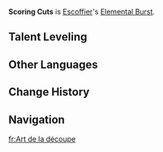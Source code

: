 {{Stub}}
{{Upcoming}}
{{Talent Infobox
|image         = Talent Scoring Cuts.png
|character     = Escoffier
|type          = Elemental Burst
|info          = Escoffier deals {{Color|AoE Cryo DMG}} and [[Healing|restores HP]] to all nearby [[party]] members based on her [[ATK]].
|energyCost    = 
|CD            = 
|Duration      = 
|scale_att1    = ATK
|utility1      = Healing
}}
<!--{{Description}}-->
'''Scoring Cuts''' is [[Escoffier]]'s [[Elemental Burst]].
<!--
==Gameplay Notes==
*
-->
<!--
==Advanced Properties==
{{Advanced Properties}}
--><!--
==Preview==
{{Preview
|file1 = Scoring Cuts Preview
}}
--><!--
==Attribute Scaling==
{{Talent Scaling}}
-->
==Talent Leveling==
{{Talent Upgrade|Escoffier}}
<!--
==Voice-Overs==
{{Talent VO}}
-->
==Other Languages==
{{Other Languages
|en      = Scoring Cuts
|zhs     = 
|zhs_rm  = 
|zht     = 
|zht_rm  = 
|zh_tl   = 
|ja      = 
|ja_rm   = 
|ja_tl   = 
|ko      = 
|ko_rm   = 
|ko_tl   = 
|es      = 
|es_tl   = 
|fr      = 
|fr_tl   = 
|ru      = 
|ru_tl   = 
|th      = 
|th_rm   = 
|th_tl   = 
|vi      = 
|vi_tl   = 
|de      = 
|de_tl   = 
|id      = 
|id_tl   = 
|pt      = 
|pt_tl   = 
|tr      = 
|tr_tl   = 
|it      = 
|it_tl   = 
}}

==Change History==
{{Change History|5.6}}

==Navigation==
{{Talent Navbox|Escoffier}}

[[fr:Art de la découpe]]